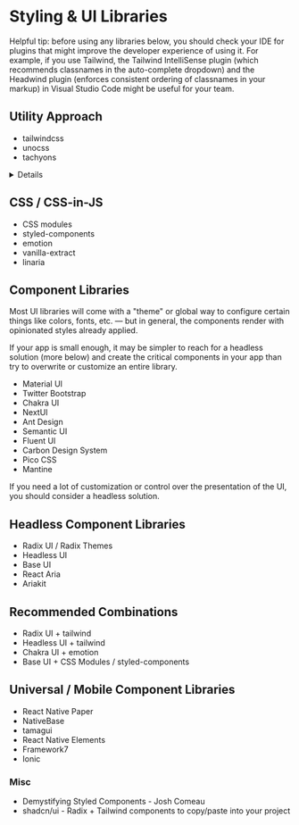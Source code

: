 
# Styling & UI Libraries

<Note>
  Helpful tip: before using any libraries below, you should check your IDE for
  plugins that might improve the developer experience of using it. For example,
  if you use Tailwind, the <Resource url='https://marketplace.visualstudio.com/items?itemName=bradlc.vscode-tailwindcss'>Tailwind
  IntelliSense</Resource>
  plugin (which recommends classnames in the auto-complete dropdown) and the
  <Resource url='https://marketplace.visualstudio.com/items?itemName=heybourn.headwind'>Headwind</Resource>
  plugin (enforces consistent ordering of classnames in your markup) in Visual
  Studio Code might be useful for your team.
</Note>

## Utility Approach
  - <Resource url='https://www.npmjs.com/package/tailwindcss'>tailwindcss</Resource>
  - <Resource url='https://www.npmjs.com/package/unocss'>unocss</Resource>
  - <Resource url='https://www.npmjs.com/package/tachyons'>tachyons</Resource>

<Details icon='resources' label='More Tailwind Tips & Resources'>
  - Use the <Resource url='https://marketplace.visualstudio.com/items?itemName=moalamri.inline-fold'>inline fold</Resource> vscode plugin to collapse long className strings when you're not focused on them with the cursor - Inspired by <Resource url='https://twitter.com/housecor/status/1615790145751367712?s=20'>Cory House</Resource>
  - The <Resource url='https://marketplace.visualstudio.com/items?itemName=bradlc.vscode-tailwindcss'>Tailwind IntelliSense</Resource> vscode plugin gives you auto-complete
  - The <Resource url='https://marketplace.visualstudio.com/items?itemName=heybourn.headwind'>Headwind</Resource> vscode plugin enforces consistent ordering of classnames markup
  - If you purchase <Resource url='https://tailwindui.com/'>tailwindui</Resource> you'll get access to tons of pre-made components + templates
  - <Resource url='https://ui.shadcn.com/'>shadcn/ui</Resource> - Open Source UI Components
  - <Resource url='https://preline.co/'>Preline</Resource> - Open Source UI Components
  - <Resource url='https://github.com/aniftyco/awesome-tailwindcss'>awesome-tailwindcss</Resource> repository on github.com is full of awesome stuff
  
</Details>

## CSS / CSS-in-JS
  - <Resource url='https://github.com/css-modules/css-modules/blob/master/docs/css-modules-with-react.md'>CSS modules</Resource>
  - <Resource url='https://www.npmjs.com/package/styled-components'>styled-components</Resource>
  - <Resource url='https://www.npmjs.com/package/@emotion/css'>emotion</Resource>
  - <Resource url='https://www.npmjs.com/package/@vanilla-extract/css'>vanilla-extract</Resource>
  - <Resource url='https://www.npmjs.com/package/linaria'>linaria</Resource>

## Component Libraries

Most UI libraries will come with a "theme" or global way to configure certain things like colors, fonts, etc. — but in general, the components render with opinionated styles already applied.

If your app is small enough, it may be simpler to reach for a headless solution (more below) and create the critical components in your app than try to overwrite or customize an entire library.

- <Resource url='https://www.npmjs.com/package/@mui/material'>Material UI</Resource>
- <Resource url='https://www.npmjs.com/package/react-bootstrap'>Twitter Bootstrap</Resource>
- <Resource url='https://www.npmjs.com/package/@chakra-ui/react'>Chakra UI</Resource>
- <Resource url='https://www.npmjs.com/package/@nextui-org/react'>NextUI</Resource>
- <Resource url='https://www.npmjs.com/package/antd'>Ant Design</Resource>
- <Resource url='https://www.npmjs.com/package/semantic-ui-react'>Semantic UI</Resource>
- <Resource url='https://www.npmjs.com/package/@fluentui/react-components'>Fluent UI</Resource>
- <Resource url='https://www.npmjs.com/package/@carbon/react'>Carbon Design System</Resource>
- <Resource url='https://www.npmjs.com/package/@picocss/pico'>Pico CSS</Resource>
- <Resource url='https://www.npmjs.com/package/@mantine/core'>Mantine</Resource>

<Note>
  If you need a lot of customization or control over the presentation of the UI,
  you should consider a headless solution.
</Note>

## Headless Component Libraries

- <Resource url='https://www.npmjs.com/package/@radix-ui/primitive'>Radix UI</Resource> / <Resource url='https://www.radix-ui.com/'>Radix Themes</Resource>
- <Resource url='https://www.npmjs.com/package/@headlessui/react'>Headless UI</Resource>
- <Resource url='https://www.npmjs.com/package/@mui/base'>Base UI</Resource>
- <Resource url='https://www.npmjs.com/package/react-aria'>React Aria</Resource>
- <Resource url='https://www.npmjs.com/package/@ariakit/react'>Ariakit</Resource>

## Recommended Combinations

- <Resource url='https://www.npmjs.com/package/@radix-ui/primitive'>Radix UI</Resource> + <Resource url='https://www.npmjs.com/package/tailwindcss'>tailwind</Resource>
- <Resource url='https://www.npmjs.com/package/@headlessui/react'>Headless UI</Resource> + <Resource url='https://www.npmjs.com/package/tailwindcss'>tailwind</Resource>
- <Resource url='https://www.npmjs.com/package/@chakra-ui/react'>Chakra UI</Resource> + <Resource url='https://www.npmjs.com/package/@emotion/css'>emotion</Resource>
- <Resource url='https://www.npmjs.com/package/@mui/base'>Base UI</Resource> + <Resource url='https://vitejs.dev/guide/features.html#css-modules'>CSS Modules</Resource> / <Resource url='https://www.npmjs.com/package/styled-components'>styled-components</Resource>

## Universal / Mobile Component Libraries
- <Resource url='https://www.npmjs.com/package/react-native-paper'>React Native Paper</Resource>
- <Resource url='https://nativebase.io/'>NativeBase</Resource>
- <Resource url='https://tamagui.dev/docs/intro/introduction'>tamagui</Resource>
- <Resource url='https://www.npmjs.com/package/@rneui/base'>React Native Elements</Resource>
- <Resource url='https://framework7.io/'>Framework7</Resource>
- <Resource url='https://ionicframework.com/docs/'>Ionic</Resource>



### Misc

- <Resource url='https://www.joshwcomeau.com/react/demystifying-styled-components/'>Demystifying Styled Components - Josh Comeau</Resource>
- <Resource url='https://ui.shadcn.com/docs'>shadcn/ui</Resource> - Radix + Tailwind components to copy/paste into your project
